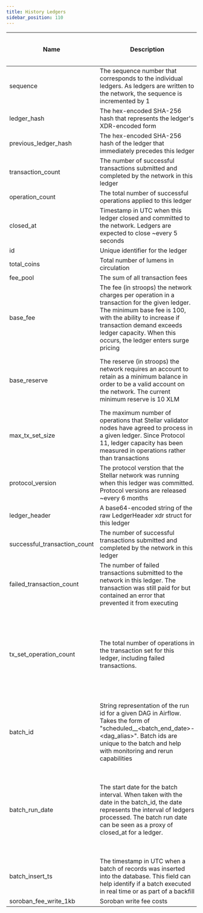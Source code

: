 ```yaml
---
title: History Ledgers
sidebar_position: 110
---
```


| Name                         | Description                                                                                                                                                                                                                                              | Data Type | Domain Values                                  | Primary Key? | Natural Key? | Partition or Cluster Field? | Required? | Notes                                                                                                                                                            |
| ---------------------------- | -------------------------------------------------------------------------------------------------------------------------------------------------------------------------------------------------------------------------------------------------------- | --------- | ---------------------------------------------- | ------------ | ------------ | --------------------------- | --------- | ---------------------------------------------------------------------------------------------------------------------------------------------------------------- |
| sequence                     | The sequence number that corresponds to the individual ledgers. As ledgers are written to the network, the sequence is incremented by 1                                                                                                                  | integer   |                                                |              | Yes          | cluster                     | Yes       |                                                                                                                                                                  |
| ledger_hash                  | The hex-encoded SHA-256 hash that represents the ledger's XDR-encoded form                                                                                                                                                                               | string    |                                                |              |              |                             | Yes       |                                                                                                                                                                  |
| previous_ledger_hash         | The hex-encoded SHA-256 hash of the ledger that immediately precedes this ledger                                                                                                                                                                         | string    |                                                |              |              |                             | No        |                                                                                                                                                                  |
| transaction_count            | The number of successful transactions submitted and completed by the network in this ledger                                                                                                                                                              | integer   |                                                |              |              |                             | Yes       | Defaults to 0                                                                                                                                                    |
| operation_count              | The total number of successful operations applied to this ledger                                                                                                                                                                                         | integer   |                                                |              |              |                             | Yes       | Defaults to 0                                                                                                                                                    |
| closed_at                    | Timestamp in UTC when this ledger closed and committed to the network. Ledgers are expected to close ~every 5 seconds                                                                                                                                    | timestamp |                                                |              | Yes          | cluster, MONTH partition    | Yes       |                                                                                                                                                                  |
| id                           | Unique identifier for the ledger                                                                                                                                                                                                                         | integer   |                                                | Yes          |              |                             | No        |                                                                                                                                                                  |
| total_coins                  | Total number of lumens in circulation                                                                                                                                                                                                                    | integer   |                                                |              |              |                             | Yes       |                                                                                                                                                                  |
| fee_pool                     | The sum of all transaction fees                                                                                                                                                                                                                          | integer   |                                                |              |              |                             | Yes       |                                                                                                                                                                  |
| base_fee                     | The fee (in stroops) the network charges per operation in a transaction for the given ledger. The minimum base fee is 100, with the ability to increase if transaction demand exceeds ledger capacity. When this occurs, the ledger enters surge pricing | integer   |                                                |              |              |                             | Yes       | The stroop is the fractional representation of a lumen (XLM). 1 stroop is 0.0000001 XLM.                                                                         |
| base_reserve                 | The reserve (in stroops) the network requires an account to retain as a minimum balance in order to be a valid account on the network. The current minimum reserve is 10 XLM                                                                             | integer   | 5000000 100000000                              |              |              |                             | Yes       | The stroop is the fractional representation of a lumen (XLM). 1 stroop is 0.0000001 XLM.                                                                         |
| max_tx_set_size              | The maximum number of operations that Stellar validator nodes have agreed to process in a given ledger. Since Protocol 11, ledger capacity has been measured in operations rather than transactions                                                      | integer   | 50 - original max 500 1000 - current max       |              |              |                             | Yes       |                                                                                                                                                                  |
| protocol_version             | The protocol verstion that the Stellar network was running when this ledger was committed. Protocol versions are released ~every 6 months                                                                                                                | integer   | integers 1 - 19 (will increment)               |              |              |                             | Yes       | Defaults to 0                                                                                                                                                    |
| ledger_header                | A base64-encoded string of the raw LedgerHeader xdr struct for this ledger                                                                                                                                                                               | bytes     |                                                |              |              |                             | No        |                                                                                                                                                                  |
| successful_transaction_count | The number of successful transactions submitted and completed by the network in this ledger                                                                                                                                                              | integer   |                                                |              |              |                             | No        |                                                                                                                                                                  |
| failed_transaction_count     | The number of failed transactions submitted to the network in this ledger. The transaction was still paid for but contained an error that prevented it from executing                                                                                    | integer   |                                                |              |              |                             | No        |                                                                                                                                                                  |
| tx_set_operation_count       | The total number of operations in the transaction set for this ledger, including failed transactions.                                                                                                                                                    | integer   |                                                |              |              |                             | No        | Transactions on Stellar are atomic. If one of the operations within a transaction set fails, the entire transaction will failed, including any other operations. |
| batch_id                     | String representation of the run id for a given DAG in Airflow. Takes the form of "scheduled__<batch_end_date>-<dag_alias>". Batch ids are unique to the batch and help with monitoring and rerun capabilities                                           | string    |                                                |              |              |                             | Yes       |                                                                                                                                                                  |
| batch_run_date               | The start date for the batch interval. When taken with the date in the batch_id, the date represents the interval of ledgers processed. The batch run date can be seen as a proxy of closed_at for a ledger.                                             | datetime  |                                                |              |              |                             | Yes       | The table is partitioned on batch_run_date. It is recommended to always include the batch_run_date in the filter if possible to help reduce query cost.          |
| batch_insert_ts              | The timestamp in UTC when a batch of records was inserted into the database. This field can help identify if a batch executed in real time or as part of a backfill                                                                                      | timestamp |                                                |              |              |                             | Yes       |                                                                                                                                                                  |
| soroban_fee_write_1kb        | Soroban write fee costs                                                                                                                                                                                                                                  | integer   |                                                |              |              |                             |           |                                                                                                                                                                  |